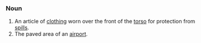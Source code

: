 ===Noun===

# An article of [[clothing]] worn over the front of the [[torso]] for protection from [[spill]]s.
# The paved area of an [[airport]].